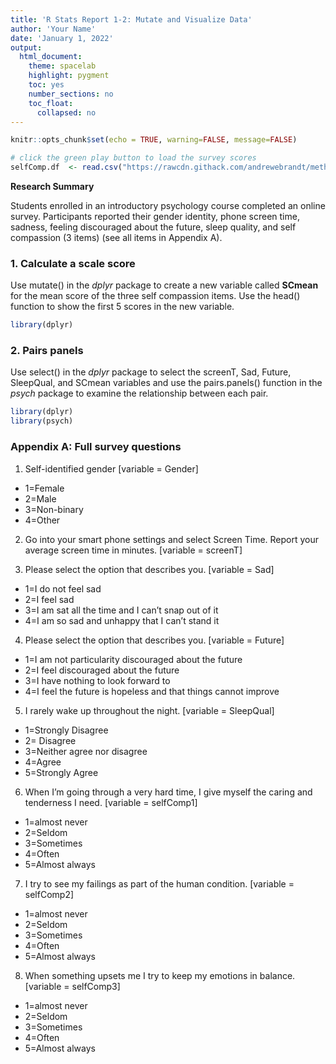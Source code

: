 ```yaml
---
title: 'R Stats Report 1-2: Mutate and Visualize Data'
author: 'Your Name'
date: 'January 1, 2022'
output:
  html_document:
    theme: spacelab
    highlight: pygment
    toc: yes
    number_sections: no
    toc_float:
      collapsed: no
---
```

<!-- In the header above, edit the name and date -->

<!-- Do not edit style -->
<style type="text/css">
.main-container {font-size: 18px;}
</style>

<!-- Do not edit this first code chunk -->
```r
knitr::opts_chunk$set(echo = TRUE, warning=FALSE, message=FALSE)

# click the green play button to load the survey scores
selfComp.df  <- read.csv("https://rawcdn.githack.com/andrewebrandt/methods.github.io/main/object/datasets/selfComp.csv", header = TRUE)
```


**Research Summary**

Students enrolled in an introductory psychology course completed an online survey. Participants reported their gender identity, phone screen time, sadness, feeling discouraged about the future, sleep quality, and self compassion (3 items) (see all items in Appendix A).


### 1. Calculate a scale score

Use mutate() in the *dplyr* package to create a new variable called **SCmean** for the mean score of the three self compassion items. Use the head() function to show the first 5 scores in the new variable. 
```r
library(dplyr)


```                


### 2. Pairs panels

Use select() in the *dplyr* package to select the screenT, Sad, Future, SleepQual, and SCmean variables and use the pairs.panels() function in the *psych* package to examine the relationship between each pair.
```r
library(dplyr)
library(psych)


```


### Appendix A: Full survey questions

1. Self-identified gender [variable = Gender]
  + 1=Female
  + 2=Male
  + 3=Non-binary
  + 4=Other

2. Go into your smart phone settings and select Screen Time. Report your average screen time in minutes. [variable = screenT]

3. Please select the option that describes you. [variable = Sad]
  + 1=I do not feel sad
  + 2=I feel sad
  + 3=I am sat all the time and I can't snap out of it
  + 4=I am so sad and unhappy that I can't stand it

4. Please select the option that describes you. [variable = Future]
  + 1=I am not particularity discouraged about the future
  + 2=I feel discouraged about the future
  + 3=I have nothing to look forward to
  + 4=I feel the future is hopeless and that things cannot improve

5. I rarely wake up throughout the night. [variable = SleepQual]
  + 1=Strongly Disagree
  + 2= Disagree
  + 3=Neither agree nor disagree
  + 4=Agree
  + 5=Strongly Agree

6. When I'm going through a very hard time, I give myself the caring and tenderness I need. [variable = selfComp1]
  + 1=almost never
  + 2=Seldom
  + 3=Sometimes
  + 4=Often
  + 5=Almost always

7. I try to see my failings as part of the human condition. [variable = selfComp2]
  + 1=almost never
  + 2=Seldom
  + 3=Sometimes
  + 4=Often
  + 5=Almost always

8. When something upsets me I try to keep my emotions in balance. [variable = selfComp3]
  + 1=almost never
  + 2=Seldom
  + 3=Sometimes
  + 4=Often
  + 5=Almost always
